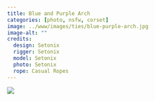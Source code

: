```yaml
---
title: Blue and Purple Arch
categories: [photo, nsfw, corset]
image: ../www/images/ties/blue-purple-arch.jpg
image-alt: ""
credits: 
  design: Setonix
  rigger: Setonix
  model: Setonix
  photo: Setonix
  rope: Casual Ropes
---
```


![](../www/images/ties/blue-purple-arch.jpg)

